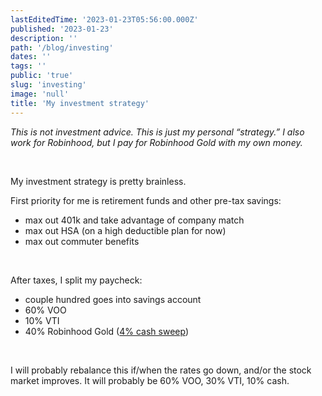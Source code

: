 ```yaml
---
lastEditedTime: '2023-01-23T05:56:00.000Z'
published: '2023-01-23'
description: ''
path: '/blog/investing'
dates: ''
tags: ''
public: 'true'
slug: 'investing'
image: 'null'
title: 'My investment strategy'
---
```



<i>This is not investment advice. This is just my personal “strategy.” I also work for Robinhood, but I pay for Robinhood Gold with my own money.</i>

<br />


My investment strategy is pretty brainless.

First priority for me is retirement funds and other pre-tax savings:
- max out 401k and take advantage of company match
- max out HSA (on a high deductible plan for now)
- max out commuter benefits

<br />


After taxes, I split my paycheck:
- couple hundred goes into savings account
- 60% VOO
- 10% VTI
- 40% Robinhood Gold ([4% cash sweep](https://blog.robinhood.com/news/earn-4-percent-apy-with-robinhood-gold))

<br />


I will probably rebalance this if/when the rates go down, and/or the stock market improves. It will probably be 60% VOO, 30% VTI, 10% cash.
